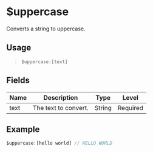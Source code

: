 # $uppercase
Converts a string to uppercase.

## Usage
> `$uppercase:[text]`

## Fields
| Name  | Description           | Type   | Level    |
| ----- | --------------------- | ------ | -------- |
| text  | The text to convert.  | String | Required |

## Example
```js
$uppercase:[hello world] // HELLO WORLD
```